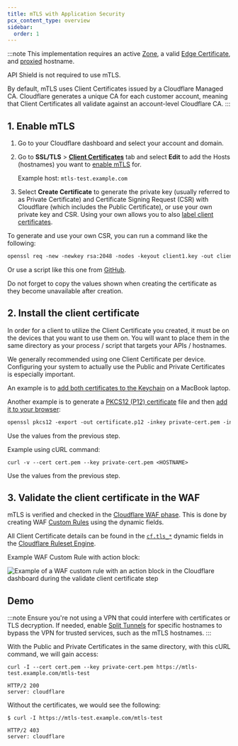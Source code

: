 ```yaml
---
title: mTLS with Application Security
pcx_content_type: overview
sidebar:
  order: 1
---
```


:::note
This implementation requires an active [Zone](/fundamentals/setup/accounts-and-zones/#zones), a valid [Edge Certificate](/ssl/edge-certificates/), and [proxied](/dns/manage-dns-records/reference/proxied-dns-records/) hostname. <br />

API Shield is not required to use mTLS. <br />

By default, mTLS uses Client Certificates issued by a Cloudflare Managed CA. Cloudflare generates a unique CA for each customer account, meaning that Client Certificates all validate against an account-level Cloudflare CA.
:::

## 1. Enable mTLS

1. Go to your Cloudflare dashboard and select your account and domain.
2. Go to **SSL/TLS** > **[Client Certificates](/ssl/client-certificates/)** tab and select **Edit** to add the Hosts (hostnames) you want to [enable mTLS](/ssl/client-certificates/enable-mtls/) for. 

    Example host: `mtls-test.example.com`

3. Select **Create Certificate** to generate the private key (usually referred to as Private Certificate) and Certificate Signing Request (CSR) with Cloudflare (which includes the Public Certificate), or use your own private key and CSR. Using your own allows you to also [label client certificates](/ssl/client-certificates/label-client-certificate/).

To generate and use your own CSR, you can run a command like the following:

```txt
openssl req -new -newkey rsa:2048 -nodes -keyout client1.key -out client1.csr -subj '/C=GB/ST=London/L=London/O=Organization/CN=CommonName'
```

Or use a script like this one from [GitHub](https://github.com/erfianugrah/rootcatest/blob/main/fullgenerator.py).

Do not forget to copy the values shown when creating the certificate as they become unavailable after creation.

## 2. Install the client certificate

In order for a client to utilize the Client Certificate you created, it must be on the devices that you want to use them on. You will want to place them in the same directory as your process / script that targets your APIs / hostnames.

We generally recommended using one Client Certificate per device. Configuring your system to actually use the Public and Private Certificates is especially important.

An example is to [add both certificates to the Keychain](https://support.apple.com/en-gb/guide/keychain-access/kyca2431/mac) on a MacBook laptop. 

Another example is to generate a [PKCS12 (P12) certificate](https://en.wikipedia.org/wiki/PKCS_12) file and then [add it to your browser](https://www.ibm.com/docs/en/engineering-lifecycle-management-suite/lifecycle-management/7.0.2?topic=dashboards-importing-certificates-configuring-browsers):

```txt
openssl pkcs12 -export -out certificate.p12 -inkey private-cert.pem -in cert.pem
```

Use the values from the previous step.

Example using cURL command:

```cURL
curl -v --cert cert.pem --key private-cert.pem <HOSTNAME>
```

Use the values from the previous step.

## 3. Validate the client certificate in the WAF

mTLS is verified and checked in the [Cloudflare WAF phase](/waf/reference/phases/). This is done by creating WAF [Custom Rules](/waf/custom-rules/) using the dynamic fields.

All Client Certificate details can be found in the [`cf.tls_*`](/ruleset-engine/rules-language/fields/dynamic-fields/#cftls_cipher) dynamic fields in the [Cloudflare Ruleset Engine](/ruleset-engine/).

Example WAF Custom Rule with action block:

![Example of a WAF custom rule with an action block in the Cloudflare dashboard during the validate client certificate step](~/assets/images/learning-paths/mtls/waf-custom-rule-action-block.png)

## Demo

:::note
Ensure you're not using a VPN that could interfere with certificates or TLS decryption. If needed, enable [Split Tunnels](/cloudflare-one/connections/connect-devices/warp/configure-warp/route-traffic/split-tunnels/) for specific hostnames to bypass the VPN for trusted services, such as the mTLS hostnames.
:::

With the Public and Private Certificates in the same directory, with this cURL command, we will gain access:

```curl
curl -I --cert cert.pem --key private-cert.pem https://mtls-test.example.com/mtls-test

HTTP/2 200 
server: cloudflare
```

Without the certificates, we would see the following:

```curl
$ curl -I https://mtls-test.example.com/mtls-test

HTTP/2 403
server: cloudflare
```